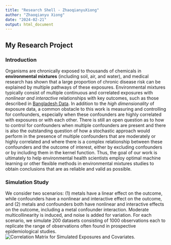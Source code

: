 ```yaml
---
title: "Research Shell - ZhaoqianyuXiong"
author: "Zhaoqianyu Xiong"
date: "2024-02-21"
output: html_document
---
```

## My Research Project

### Introduction
Organisms are chronically exposed to thousands of chemicals in **environmental mixtures** (including soil, air, and water), and medical research has shown that a large proportion of chronic disease risk can be explained by multiple pathways of these exposures. Environmental mixtures typically consist of multiple continuous and correlated exposures with *nonlinear and interactive* relationships with key outcomes, such as those described in [Bangladesh Data](https://www.tandfonline.com/doi/full/10.1080/01621459.2021.1962889). In addition to the *high dimensionality* of exposure data, a common obstacle to this work is measuring and controlling for confounders, especially when these confounders are highly correlated with exposures or with each other. There is still an open question as to how to control for confounders when multiple confounders are present and there is also the outstanding question of how a stochastic approach would perform in the presence of multiple confounders that are moderately or highly correlated and where there is a complex relationship between these confounders and the outcome of interest, either by excluding confounders or by including them in the kernel function. Thus, the goal of our work is ultimately to help environmental health scientists employ optimal machine learning or other flexible methods in environmental mixtures studies to obtain conclusions that are as reliable and valid as possible.

### Simulation Study
We consider two scenarios: (1) metals have a linear effect on the outcome, while confounders have a nonlinear and interactive effect on the outcome, and (2) metals and confounders both have nonlinear and interactive effects on the outcome, including a metal confounder interaction. Moderate multicollinearity is induced, and noise is added for variation. For each scenario, we simulate 200 datasets consisting of 1000 observations each to replicate the range of observations often found in prospective epidemiological studies.
![Correlation Matrix for Simulated Exposures and Covariates](Correlation Matrix.png).